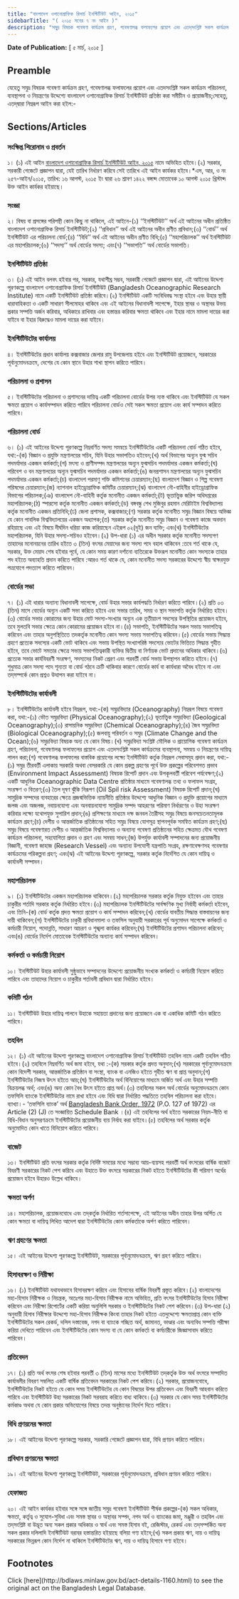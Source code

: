 ```yaml
---
title: "বাংলাদেশ ওশানোগ্রাফিক রিসার্চ ইনস্টিটিউট আইন, ২০১৫"
sidebarTitle: "( ২০১৫ সনের ৭ নং আইন )"
description: "সমুদ্র বিষয়ক গবেষণা কার্যক্রম গ্রহণ, গবেষণালব্ধ ফলাফলের প্রয়োগ এবং এতদ্‌সংশ্লিষ্ট সকল কার্যক্রম পরিচালনা, ব্যবস্থাপনা ও নিয়ন্ত্রণের উদ্দেশ্যে বাংলাদেশ ওশানোগ্রাফিকরিসার্চ ইনস্টিটিউট প্রতিষ্ঠার উদ্দেশ্যে প্রণীত আইন"
---
```


**Date of Publication:** [ ৫ মার্চ, ২০১৫ ]

## Preamble

যেহেতু সমুদ্র বিষয়ক গবেষণা কার্যক্রম গ্রহণ, গবেষণালব্ধ ফলাফলের প্রয়োগ এবং এতদসংশ্লিষ্ট সকল কার্যক্রম পরিচালনা, ব্যবস্থাপনা ও নিয়ন্ত্রণের উদ্দেশ্যে বাংলাদেশ ওশানোগ্রাফিক রিসার্চ ইনস্টিটিউট প্রতিষ্ঠা করা সমীচীন ও প্রয়োজনীয়;সেহেতু, এতদ্‌দ্বারা নিম্নরূপ আইন করা হইল:-

## Sections/Articles

### সংক্ষিপ্ত শিরোনাম ও প্রবর্তন

১। (১) এই আইন [বাংলাদেশ ওশানোগ্রাফিক রিসার্চ ইনস্টিটিউট আইন, ২০১৫](/laws/act-1160 "বাংলাদেশ ওশানোগ্রাফিক রিসার্চ ইনস্টিটিউট আইন, ২০১৫") নামে অভিহিত হইবে।(২) সরকার, সরকারী গেজেটে প্রজ্ঞাপন দ্বারা, যেই তারিখ নির্ধারণ করিবে সেই তারিখে এই আইন কার্যকর হইবে।\*এস, আর, ও নং ২৫৭-আইন/২০১৫, তারিখ: ১৬ আগস্ট, ২০১৫ ইং দ্বারা ২৬ শ্রাবণ ১৪২২ বঙ্গাব্দ মোতাবেক ১০ আগস্ট ২০১৫ খ্রিস্টাব্দ উক্ত আইন কার্যকর হইয়াছে।

### সংজ্ঞা

২। বিষয় বা প্রসঙ্গের পরিপন্থী কোন কিছু না থাকিলে, এই আইনে-(১) ‘‘ইনস্টিটিউট’’ অর্থ এই আইনের অধীন প্রতিষ্ঠিত বাংলাদেশ ওশানোগ্রাফিক রিসার্চ ইনস্টিটিউট;(২) ‘‘প্রবিধান’’ অর্থ এই আইনের অধীন প্রণীত প্রবিধান;(৩) ‘‘বোর্ড’’ অর্থ ইনস্টিটিউট এর পরিচালনা বোর্ড;(৪) ‘‘বিধি’’ অর্থ এই আইনের অধীন প্রণীত বিধি;(৫) ‘‘মহাপরিচালক’’ অর্থ ইনস্টিটিউট এর মহাপরিচালক;(৬) ‘‘সদস্য’’ অর্থ বোর্ডের সদস্য; এবং(৭) ‘‘সভাপতি’’ অর্থ বোর্ডের সভাপতি।

### ইনস্টিটিউট প্রতিষ্ঠা

৩। (১) এই আইন বলবৎ হইবার পর, সরকার, যথাশীঘ্র সম্ভব, সরকারী গেজেটে প্রজ্ঞাপন দ্বারা, এই আইনের উদ্দেশ্য পূরণকল্পে বাংলাদেশ ওশানোগ্রাফিক রিসার্চ ইনস্টিটিউট (Bangladesh Oceanographic Research Institute) নামে একটি ইনস্টিটিউট প্রতিষ্ঠা করিবে।(২) ইনস্টিটিউট একটি সংবিধিবদ্ধ সংস্থা হইবে এবং উহার স্থায়ী ধারাবাহিকতা ও একটি সাধারণ সীলমোহর থাকিবে এবং এই আইনের বিধানাবলী সাপেক্ষে, ইহার স্থাবর ও অস্থাবর উভয় প্রকার সম্পত্তি অর্জন করিবার, অধিকারে রাখিবার এবং হস্তান্তর করিবার ক্ষমতা থাকিবে এবং ইহার নামে মামলা দায়ের করা যাইবে বা ইহার বিরুদ্ধেও মামলা দায়ের করা যাইবে।

### ইনস্টিটিউটের কার্যালয়

৪। ইনস্টিটিউটের প্রধান কার্যালয় কক্সবাজার জেলার রামু উপজেলায় হইবে এবং ইনস্টিটিউট প্রয়োজনে, সরকারের পূর্বানুমোদনক্রমে, দেশের যে কোন স্থানে উহার শাখা স্থাপন করিতে পারিবে।

### পরিচালনা ও প্রশাসন

৫। ইনস্টিটিউটের পরিচালনা ও প্রশাসনের দায়িত্ব একটি পরিচালনা বোর্ডের উপর ন্যস্ত থাকিবে এবং ইনস্টিটিউট যে সকল ক্ষমতা প্রয়োগ ও কার্যসম্পাদন করিতে পারিবে পরিচালনা বোর্ডও সেই সকল ক্ষমতা প্রয়োগ এবং কার্য সম্পাদন করিতে পারিবে।

### পরিচালনা বোর্ড

৬। (১) এই আইনের উদ্দেশ্য পূরণকল্পে নিম্নবর্ণিত সদস্য সমন্বয়ে ইনস্টিটিউটের একটি পরিচালনা বোর্ড গঠিত হইবে, যথা:-(ক) বিজ্ঞান ও প্রযুক্তি মন্ত্রণালয়ের সচিব, যিনি উহার সভাপতিও হইবেন;(খ) অর্থ বিভাগের অন্যূন যুগ্ম সচিব পদমর্যাদার একজন কর্মকর্তা;(গ) মৎস্য ও প্রাণীসম্পদ মন্ত্রণালয়ের অন্যূন যুগ্মসচিব পদমর্যাদার একজন কর্মকর্তা;(ঘ) পরিবেশ ও বন মন্ত্রণালয়ের অন্যূন যুগ্মসচিব পদমর্যাদার একজন কর্মকর্তা;(ঙ) জনপ্রশাসন মন্ত্রণালয়ের অন্যূন যুগ্মসচিব পদমর্যাদার একজন কর্মকর্তা;(চ) বাংলাদেশ পরমাণু শক্তি কমিশনের চেয়ারম্যান;(ছ) বাংলাদেশ বিজ্ঞান ও শিল্প গবেষণা পরিষদের চেয়ারম্যান;(জ) ন্যাশনাল হাইড্রোগ্রাফিক কমিটির চেয়ারম্যান;(ঝ) বাংলাদেশ নৌ-বাহিনীর হাইড্রোগ্রাফিক বিভাগের পরিচালক;(ঞ) বাংলাদেশ নৌ-বাহিনী কর্তৃক মনোনীত একজন কর্মকর্তা;(ট) ভূতাত্ত্বিক জরিপ অধিদপ্তরের মহাপরিচালক;(ঠ) স্পারসো কর্তৃক মনোনীত একজন কর্মকর্তা;(ড) বঙ্গবন্ধু শেখ মুজিবুর রহমান মেরিটাইম বিশ্ববিদ্যালয় কর্তৃক মনোনীত একজন প্রতিনিধি;(ঢ) জেলা প্রশাসক, কক্সবাজার;(ণ) সরকার কর্তৃক মনোনীত সমুদ্র বিজ্ঞান বিষয়ে অভিজ্ঞ যে কোন পাবলিক বিশ্ববিদ্যালয়ের একজন অধ্যাপক;(ত) সরকার কর্তৃক মনোনীত সমুদ্র বিজ্ঞান ও গবেষণা কাজে অবদান রহিয়াছে এবং এই বিষয়ে দীর্ঘদিন ধরিয়া কাজ করিয়াছেন এইরূপ ০২(দুই) জন ব্যক্তি; এবং(থ) ইনস্টিটিউটের মহাপরিচালক, যিনি উহার সদস্য-সচিবও হইবেন।(২) উপ-ধারা (১) এর অধীন সরকার কর্তৃক মনোনীত সদস্যগণ তাহাদের মনোনয়নের তারিখ হইতে ৩ (তিন) বৎসর মেয়াদের জন্য সদস্য পদে বহাল থাকিবেন :তবে শর্ত থাকে যে, সরকার, উক্ত মেয়াদ শেষ হইবার পূর্বে, যে কোন সময় কারণ দর্শানো ব্যতিরেকে উক্তরূপ মনোনীত কোন সদস্যকে তাহার পদ হইতে অব্যাহতি প্রদান করিতে পারিবে :আরও শর্ত থাকে যে, কোন মনোনীত সদস্য সরকারের উদ্দেশ্যে স্বীয় স্বাক্ষরযুক্ত পত্রযোগে পদত্যাগ করিতে পারিবেন।

### বোর্ডের সভা

৭। (১) এই ধারার অন্যান্য বিধানাবলী সাপেক্ষে, বোর্ড উহার সভার কার্যপদ্ধতি নির্ধারণ করিতে পারিবে।(২) প্রতি ০৩ (তিন) মাসে বোর্ডের অন্যূন একটি সভা করিতে হইবে এবং সভার তারিখ, সময় ও স্থান সভাপতি কর্তৃক নির্ধারিত হইবে।(৩) বোর্ডের সভার কোরামের জন্য উহার মোট সদস্য-সংখ্যার অন্যূন এক তৃতীয়াংশ সদস্যের উপস্থিতির প্রয়োজন হইবে, তবে মুলতবি সভার ক্ষেত্রে কোন কোরামের প্রয়োজন হইবে না।(৪) সভাপতি, ইনস্টিটিউটের সকল সভায় সভাপতিত্ব করিবেন এবং তাহার অনুপস্থিতিতে তদকর্তৃক মনোনীত কোন সদস্য সভায় সভাপতিত্ব করিবেন।(৫) বোর্ডের সভায় সিদ্ধান্ত গ্রহণে প্রত্যেক সদস্যের একটি ভোট থাকিবে এবং সভায় উপস্থিত সংখ্যাগরিষ্ঠ সদস্যের ভোটের ভিত্তিতে সিদ্ধান্ত গৃহীত হইবে, তবে ভোটে সমতার ক্ষেত্রে সভায় সভাপতিত্বকারী ব্যক্তির দ্বিতীয় বা নির্ণায়ক ভোট প্রদানের অধিকার থাকিবে।(৬) প্রত্যেক সভার কার্যবিবরণী সংরক্ষণ, সদস্যদের নিকট প্রেরণ এবং পরবর্তী বোর্ড সভায় উপস্থাপন করিতে হইবে।(৭) শুধুমাত্র কোন সদস্য পদে শূন্যতা বা বোর্ড গঠনে ক্রটি থাকিবার কারণে বোর্ডের কার্য বা কার্যধারা অবৈধ হইবে না এবং তদ্‌সম্পর্কে কোন প্রশ্নও উত্থাপন করা যাইবে না।

### ইনস্টিটিউটের কার্যাবলী

৮। ইনস্টিটিউটের কার্যাবলী হইবে নিম্নরূপ, যথা:-(ক) সমুদ্রবিদ্যার (Oceanography) নিম্নরূপ বিষয়ে গবেষণা করা, যথা:-(১) ভৌত সমুদ্রবিদ্যা (Physical Oceanography);(২) ভূতাত্ত্বিক সমুদ্রবিদ্যা (Geological Oceanography);(৩) রাসায়নিক সমুদ্রবিদ্যা (Chemical Oceanography);(৪) জৈব সমুদ্রবিদ্যা (Biological Oceanography);(৫) জলবায়ু পরিবর্তন ও সমুদ্র (Climate Change and the Ocean);(৬) সমুদ্রবিদ্যা বিষয়ক অন্য যে কোন বিষয়।(খ) সমুদ্রবিদ্যা সংশ্লিষ্ট মৌলিক ও প্রায়োগিক গবেষণা কার্যক্রম গ্রহণ, পরিচালনা, গবেষণালব্ধ ফলাফলের প্রয়োগ এবং এতদসংশ্লিষ্ট সকল কার্যক্রমের ব্যবস্থাপনা, সমন্বয় ও নিয়ন্ত্রণের দায়িত্ব পালন করা;(গ) গবেষণালব্ধ ফলাফলের বাস্তবিক প্রয়োগের লক্ষ্যে ইনস্টিটিউট কর্তৃক নিম্নরূপ সেবাসমূহ প্রদান করা, যথা:-(১) সমুদ্র তীরবর্তী এলাকায় সরকারি অথবা বেসরকারি যে কোন প্রকল্প গ্রহণের পূর্বে উক্ত প্রকল্পের পরিবেশগত প্রভাব (Environment Impact Assessment) বিষয়ক রিপোর্ট প্রদান এবং উপকূলবর্তী পরিবেশ পর্যবেক্ষণ;(২) একটি আধুনিক Oceanographic Data Centre প্রতিষ্ঠার মাধ্যমে গবেষণালব্ধ তথ্য ও ফলাফল সংগ্রহ, সংরক্ষণ ও বিতরণ;(৩) তৈল দূষণ ঝুঁকি নিরূপণ (Oil Spil risk Assessment) বিষয়ক রিপোর্ট প্রদান;(ঘ) সামুদ্রিক সম্পদের ব্যবহারের ক্ষেত্রে প্রজন্মভিত্তিক ন্যায়নীতি প্রতিষ্ঠার উদ্দেশ্যে আধুনিক বিজ্ঞান ও প্রযুক্তি প্রয়োগের মাধ্যমে জলজ এবং অজলজ, নবায়নযোগ্য এবং অনবায়নযোগ্য সামুদ্রিক সম্পদ আহরণের পরিমাণ নির্ধারণের ও উহা সংরক্ষণ করিবার লক্ষ্যে যথোপযুক্ত সুপারিশ প্রদান;(ঙ) প্রশিক্ষণের মাধ্যমে দক্ষ জনবল তৈরীসহ সমুদ্র বিষয়ে জনসচেতনতামূলক কার্যক্রম গ্রহণ;(চ) দেশীয় ও আন্তর্জাতিক প্রতিষ্ঠানের সহিত সমুদ্র বিষয়ে যোগসূত্র স্থাপনপূর্বক সমন্বিত কার্যক্রম গ্রহণ;(ছ) সমুদ্র বিষয়ে গবেষণারত দেশীয় ও আন্তর্জাতিক বিশ্ববিদ্যালয় ও অন্যান্য গবেষণা প্রতিষ্ঠানের সহিত ক্ষেত্রমত যৌথ গবেষণা কার্যক্রম পরিচালনা, সহযোগিতা প্রদান ও গ্রহণ এবং সমন্বয় সাধন;(জ) উপর্যুক্ত কার্যাবলী সম্পাদনের জন্য প্রয়োজনীয় বিজ্ঞানী, গবেষণা জাহাজ (Research Vessel) এবং অন্যান্য উপযোগী যন্ত্রপাতি সংগ্রহ, রক্ষণাবেক্ষণসহ গবেষণার কার্যক্রমের পরিকল্পনা গ্রহণ; এবং(ঝ) এই আইনের উদ্দেশ্য পূরণকল্পে, সরকার কর্তৃক নির্দেশিত যে কোন দায়িত্ব ও কার্যাবলী সম্পাদন।

### মহাপরিচালক

৯। (১) ইনস্টিটিউটের একজন মহাপরিচালক থাকিবেন।(২) মহাপরিচালক সরকার কর্তৃক নিযুক্ত হইবেন এবং তাহার চাকুরীর শর্তাদি সরকার কর্তৃক নির্ধারিত হইবে।(৩) মহাপরিচালক ইনস্টিটিউটের সার্বক্ষণিক মুখ্য নির্বাহী কর্মকর্তা হইবেন, এবং তিনি-(ক) বোর্ড কর্তৃক প্রদত্ত ক্ষমতা প্রয়োগ ও কার্য সম্পাদন করিবেন;(খ) বোর্ডের যাবতীয় সিদ্ধান্ত বাস্তবায়নের জন্য দায়ী থাকিবেন;(গ) ইনস্টিটিউটের চাকুরী প্রবিধানমালা ও তফসিল অনুযায়ী সরকারের পূর্ব অনুমোদন সাপেক্ষে কর্মকর্তা ও কর্মচারী নিয়োগ, পদোন্নতি, সাধারণ আচরণ ও শৃঙ্খলা কার্যকর করিবেন;(ঘ) ইনস্টিটিউটের প্রশাসন পরিচালনা করিবেন; এবং(ঙ) বোর্ডের নির্দেশ মোতাবেক ইনস্টিটিউটের অন্যান্য কার্য সম্পাদন করিবেন।

### কর্মকর্তা ও কর্মচারী নিয়োগ

১০। ইনস্টিটিউট উহার কার্যাবলী সুষ্ঠুভাবে সম্পাদনের উদ্দেশ্যে প্রয়োজনীয় সংখ্যক কর্মকর্তা ও কর্মচারী নিয়োগ করিতে পারিবে এবং তাহাদের নিয়োগ ও চাকুরীর শর্তাবলী প্রবিধান দ্বারা নির্ধারিত হইবে।

### কমিটি গঠন

১১। ইনস্টিটিউট উহার দায়িত্ব পালনে উহাকে সহায়তা প্রদানের জন্য প্রয়োজনে এক বা একাধিক কমিটি গঠন করিতে পারিবে।

### তহবিল

১২। (১) এই আইনের উদ্দেশ্য পূরণকল্পে বাংলাদেশ ওশানোগ্রাফিক রিসার্চ ইনস্টিটিউট তহবিল নামে একটি তহবিল গঠিত হইবে।(২) তহবিলে নিম্নবর্ণিত অর্থ জমা হইবে, যথা :-(ক) সরকার কর্তৃক প্রদত্ত অনুদান;(খ) সরকারের পূর্বানুমোদনক্রমে কোন বিদেশী সরকার, আন্তর্জাতিক প্রতিষ্ঠান বা সংস্থা, ব্যাংক বা এনজিও হইতে গৃহীত ঋণ বা প্রাপ্ত অনুদান;(গ) ইনস্টিটিউটের নিজস্ব উৎস হইতে আয়;(ঘ) ইনস্টিটিউটের অর্থ বিনিয়োগের মাধ্যমে অর্জিত অর্থ এবং উহার সম্পত্তি বিক্রয়লব্ধ অর্থ; এবং(ঙ) অন্য কোন বৈধ উৎস হইতে প্রাপ্ত অর্থ।(৩) তহবিলের সকল অর্থ বোর্ডের অনুমোদনক্রমে কোন তফসিলি ব্যাংকে ইনস্টিটিউটের নামে রাখা হইবে এবং বিধি দ্বারা নির্ধারিত পদ্ধতিতে তহবিল পরিচালনা করা হইবে।ব্যাখ্যা।- ‘তফসিলি ব্যাংক’ অর্থ [Bangladesh Bank Order, 1972](/laws/act-415 "Bangladesh Bank Order, 1972 ") (P.O. 127 of 1972) এর Article (2) (J) তে সংজ্ঞায়িত Schedule Bank ।(৪) এই তহবিলের অর্থ হইতে সরকারের নিয়ম-নীতি বা বিধি-বিধান অনুসরণক্রমে ইনস্টিটিউটের প্রয়োজনীয় ব্যয় নির্বাহ করা যাইবে।(৫) তহবিলের অর্থ সরকার কর্তৃক অনুমোদিত কোন খাতে বিনিয়োগ করিতে পারিবে।

### বাজেট

১৩। ইনস্টিটিউট প্রতি বৎসর সরকার কর্তৃক নির্দিষ্ট সময়ের মধ্যে সম্ভাব্য আয়-ব্যয়সহ পরবর্তী অর্থ বৎসরের বার্ষিক বাজেট বিবরণী সরকারের নিকট পেশ করিবে এবং উহাতে উক্ত বৎসরে সরকারের নিকট হইতে ইনস্টিটিউটের কী পরিমাণ অর্থের প্রয়োজন হইবে উহারও উল্লেখ থাকিবে।

### ক্ষমতা অর্পণ

১৪। মহাপরিচালক, প্রয়োজনবোধে এবং তদ্‌কর্তৃক নির্ধারিত শর্তসাপেক্ষে, এই আইনের অধীন তাহার উপর অর্পিত যে কোন ক্ষমতা বা দায়িত্ব লিখিত আদেশ দ্বারা ইনস্টিটিউটের কোন কর্মকর্তাকে অর্পণ করিতে পারিবেন।

### ঋণ গ্রহণের ক্ষমতা

১৫। এই আইনের উদ্দেশ্য পূরণকল্পে ইনস্টিটিউট, সরকারের পূর্বানুমোদনক্রমে, ঋণ গ্রহণ করিতে পারিবে।

### হিসাবরক্ষণ ও নিরীক্ষা

১৬। (১) ইনস্টিটিউট যথাযথভাবে হিসাবরক্ষণ করিবে এবং হিসাবের বার্ষিক বিবরণী প্রস্তুত করিবে।(২) বাংলাদেশের মহা-হিসাব নিরীক্ষক ও নিয়ন্ত্রক, অতঃপর মহা-হিসাব নিরীক্ষক নামে অভিহিত, প্রতি বৎসর ইনস্টিটিউটের হিসাব নিরীক্ষা করিবেন এবং নিরীক্ষা রিপোর্টের একটি করিয়া অনুলিপি সরকার ও ইনস্টিটিউটের নিকট পেশ করিবেন।(৩) উপ-ধারা (২) অনুযায়ী হিসাব নিরীক্ষার উদ্দেশ্যে মহা-হিসাব নিরীক্ষক কিংবা তাহার নিকট হইতে এতদুদ্দেশ্যে ক্ষমতাপ্রাপ্ত কোন ব্যক্তি ইনস্টিটিউটের সকল রেকর্ড, দলিল দস্তাবেজ, নগদ বা ব্যাংকে গচ্ছিত অর্থ, জামানত, ভাণ্ডার এবং অন্যবিধ সম্পত্তি পরীক্ষা করিয়া দেখিতে পারিবেন এবং ইনস্টিটিউটের কোন সদস্য বা যে কোন কর্মকর্তা বা কর্মচারীকে জিজ্ঞাসাবাদ করিতে পারিবেন।

### প্রতিবেদন

১৭। (১) প্রতি অর্থ বৎসর শেষ হইবার পরবর্তী ৩ (তিন) মাসের মধ্যে ইনস্টিটিউট তদ্‌কর্তৃক উক্ত অর্থ বৎসরে সম্পাদিত কার্যাবলীর বিবরণ সম্বলিত একটি বার্ষিক প্রতিবেদন সরকারের নিকট পেশ করিবে।(২) সরকার, প্রয়োজনবোধে, ইনস্টিটিউটের নিকট হইতে যে কোন সময় ইনস্টিটিউটের যে কোন বিষয়ের উপর প্রতিবেদন এবং বিবরণী আহবান করিতে পারিবে এবং ইনস্টিটিউট উহা সরকারের নিকট সরবরাহ করিতে বাধ্য থাকিবে।(৩) সরকার যে কোন সময় ইনস্টিটিউটের কর্মকাণ্ড অথবা যে কোন প্রকার অভিযোগের বিষয়ে তদন্ত অনুষ্ঠানের নির্দেশ দিতে পারিবে।

### বিধি প্রণয়নের ক্ষমতা

১৮। এই আইনের উদ্দেশ্য পূরণকল্পে সরকার, সরকারি গেজেটে প্রজ্ঞাপন দ্বারা, বিধি প্রণয়ন করিতে পারিবে।

### প্রবিধান প্রণয়নের ক্ষমতা

১৯। এই আইনের উদ্দেশ্য পূরণকল্পে ইনস্টিটিউট, সরকারের পূর্বানুমোদনক্রমে, প্রবিধান প্রণয়ন করিতে পারিবে।

### হেফাজত

২০। এই আইন কার্যকর হইবার সঙ্গে সঙ্গে জাতীয় সমুদ্র গবেষণা ইনস্টিটিউট শীর্ষক প্রকল্পের-(ক) সকল অধিকার, ক্ষমতা, কর্তৃত্ব ও সুযোগ-সুবিধা এবং সমস্ত স্থাবর ও অস্থাবর সম্পদ, নগদ অর্থ ও ব্যাংকের জমা, মঞ্জুরী ও তহবিল এবং তদ্‌সংশ্লিষ্ট বা উদ্ভূত অন্য সকল প্রকার অধিকার ও স্বার্থ এবং সমস্ত হিসাব বই, রেজিস্টার, রেকর্ড এবং তদ্‌সম্পর্কিত অন্য সকল প্রকার দলিলাদি ইনস্টিটিউট বরাবর হস্তান্তরিত হইয়াছে বলিয়া গণ্য হইবে;(খ) সকল প্রকার ঋণ, দায় ও দায়িত্ব সরকারের ভিন্নরূপ কোন নির্দেশ না থাকিলে ইনস্টিটিউটের ঋণ, দায় ও দায়িত্ব হিসাবে গণ্য হইবে।

## Footnotes

<Note>
  Click [here](http://bdlaws.minlaw.gov.bd/act-details-1160.html) to see the original act on the Bangladesh Legal Database.
</Note>
